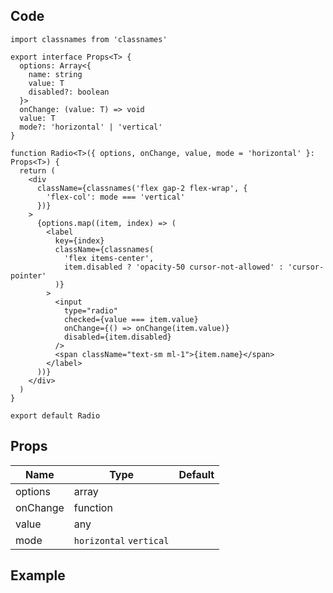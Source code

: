 
## Code

```tsx title="components/Radio/index.tsx"
import classnames from 'classnames'

export interface Props<T> {
  options: Array<{
    name: string
    value: T
    disabled?: boolean
  }>
  onChange: (value: T) => void
  value: T
  mode?: 'horizontal' | 'vertical'
}

function Radio<T>({ options, onChange, value, mode = 'horizontal' }: Props<T>) {
  return (
    <div
      className={classnames('flex gap-2 flex-wrap', {
        'flex-col': mode === 'vertical'
      })}
    >
      {options.map((item, index) => (
        <label
          key={index}
          className={classnames(
            'flex items-center',
            item.disabled ? 'opacity-50 cursor-not-allowed' : 'cursor-pointer'
          )}
        >
          <input
            type="radio"
            checked={value === item.value}
            onChange={() => onChange(item.value)}
            disabled={item.disabled}
          />
          <span className="text-sm ml-1">{item.name}</span>
        </label>
      ))}
    </div>
  )
}

export default Radio
```

## Props

| Name                 | Type                    | Default |
| -------------------- | ----------------------- | ------- |
| options<Required />  | array                   |         |
| onChange<Required /> | function                |         |
| value<Required />    | any                     |         |
| mode                 | `horizontal` `vertical` |         |

## Example

<Codesandbox name="radio" />

